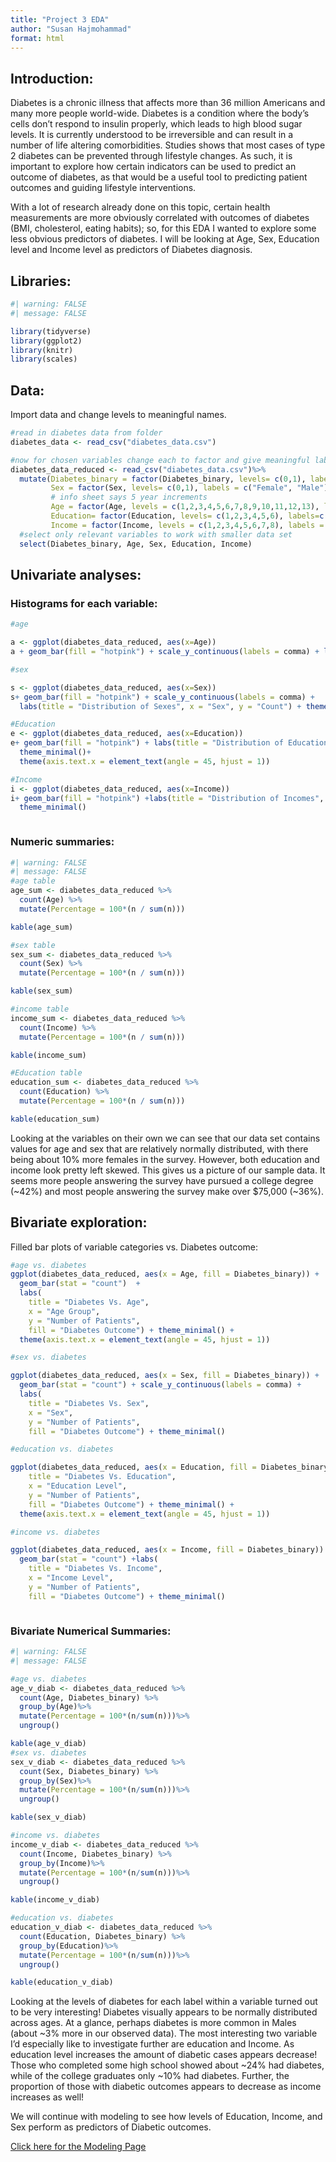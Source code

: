 ```yaml
---
title: "Project 3 EDA"
author: "Susan Hajmohammad"
format: html
---
```



## Introduction: 

Diabetes is a chronic illness that affects more than 36 million Americans and many more people world-wide.  Diabetes is a condition where the body’s cells don't respond to insulin properly, which leads to high blood sugar levels. It is currently understood to be irreversible and can result in a number of life altering comorbidities.  Studies shows that most cases of type 2 diabetes can be prevented through lifestyle changes.  As such, it is important to explore how certain indicators can be used to predict an outcome of diabetes, as that would be a useful tool to predicting patient outcomes and guiding lifestyle interventions.  

With a lot of research already done on this topic, certain health measurements are more obviously correlated with outcomes of diabetes (BMI, cholesterol, eating habits); so, for this EDA I wanted to explore some less obvious predictors of diabetes.  I will be looking at Age, Sex, Education level and Income level as predictors of Diabetes diagnosis.  


## Libraries: 

```r
#| warning: FALSE
#| message: FALSE

library(tidyverse)
library(ggplot2)
library(knitr)
library(scales)
```


## Data: 

Import data and change levels to meaningful names. 


```r
#read in diabetes data from folder
diabetes_data <- read_csv("diabetes_data.csv")

#now for chosen variables change each to factor and give meaningful labels for the levels
diabetes_data_reduced <- read_csv("diabetes_data.csv")%>% 
  mutate(Diabetes_binary = factor(Diabetes_binary, levels= c(0,1), labels=c("No Diabetes", "Diabetes")),
         Sex = factor(Sex, levels= c(0,1), labels = c("Female", "Male")), 
         # info sheet says 5 year increments
         Age = factor(Age, levels = c(1,2,3,4,5,6,7,8,9,10,11,12,13), labels = c("18to24", "25to29", "30to34", "35to39", "40to44", "45to49", "50to54", "55to59", "60to64", "65to69", "70to74", "75to79", "80plus")),
         Education= factor(Education, levels= c(1,2,3,4,5,6), labels=c("Never attended or only kindergarten","Elementary","Some high school", "High school graduate","Some college or technical school","College graduate")), 
         Income = factor(Income, levels = c(1,2,3,4,5,6,7,8), labels = c("< $10,000","< $15,000","< $20,000","< $25,000", "< $35,000","< $50,000","< $75,000","$75,000+")))%>%
  #select only relevant variables to work with smaller data set
  select(Diabetes_binary, Age, Sex, Education, Income)

```

## Univariate analyses:  

### Histograms for each variable: 

```r

#age 

a <- ggplot(diabetes_data_reduced, aes(x=Age))
a + geom_bar(fill = "hotpink") + scale_y_continuous(labels = comma) + labs(title = "Distribution of Age Groups", x = "Age Group", y = "Count") + theme_minimal()

#sex

s <- ggplot(diabetes_data_reduced, aes(x=Sex))
s+ geom_bar(fill = "hotpink") + scale_y_continuous(labels = comma) +
  labs(title = "Distribution of Sexes", x = "Sex", y = "Count") + theme_minimal()

#Education
e <- ggplot(diabetes_data_reduced, aes(x=Education))
e+ geom_bar(fill = "hotpink") + labs(title = "Distribution of Education Levels", x = "Education Level", y = "Count") +
  theme_minimal()+
  theme(axis.text.x = element_text(angle = 45, hjust = 1))

#Income
i <- ggplot(diabetes_data_reduced, aes(x=Income))
i+ geom_bar(fill = "hotpink") +labs(title = "Distribution of Incomes", x = "Income Group", y = "Count") +
  theme_minimal()



```

### Numeric summaries: 
```r
#| warning: FALSE
#| message: FALSE
#age table 
age_sum <- diabetes_data_reduced %>%
  count(Age) %>%
  mutate(Percentage = 100*(n / sum(n)))

kable(age_sum)

#sex table 
sex_sum <- diabetes_data_reduced %>%
  count(Sex) %>%
  mutate(Percentage = 100*(n / sum(n)))

kable(sex_sum)

#income table 
income_sum <- diabetes_data_reduced %>%
  count(Income) %>%
  mutate(Percentage = 100*(n / sum(n)))

kable(income_sum)

#Education table 
education_sum <- diabetes_data_reduced %>%
  count(Education) %>%
  mutate(Percentage = 100*(n / sum(n)))

kable(education_sum)
```



Looking at the variables on their own we can see that our data set contains values for age and sex that are relatively normally distributed, with there being about 10% more females in the survey.  However, both education and income look pretty left skewed. This gives us a picture of our sample data.  It seems more people answering the survey have pursued a college degree (~42%) and most people answering the survey make over $75,000  (~36%).



## Bivariate exploration: 

Filled bar plots of variable categories vs. Diabetes outcome: 


```r

#age vs. diabetes
ggplot(diabetes_data_reduced, aes(x = Age, fill = Diabetes_binary)) +
  geom_bar(stat = "count")  +
  labs(
    title = "Diabetes Vs. Age",
    x = "Age Group",
    y = "Number of Patients",
    fill = "Diabetes Outcome") + theme_minimal() +
  theme(axis.text.x = element_text(angle = 45, hjust = 1))

#sex vs. diabetes

ggplot(diabetes_data_reduced, aes(x = Sex, fill = Diabetes_binary)) +
  geom_bar(stat = "count") + scale_y_continuous(labels = comma) +
  labs(
    title = "Diabetes Vs. Sex",
    x = "Sex",
    y = "Number of Patients",
    fill = "Diabetes Outcome") + theme_minimal()

#education vs. diabetes

ggplot(diabetes_data_reduced, aes(x = Education, fill = Diabetes_binary)) + geom_bar(stat = "count") + labs(
    title = "Diabetes Vs. Education",
    x = "Education Level",
    y = "Number of Patients",
    fill = "Diabetes Outcome") + theme_minimal() +
  theme(axis.text.x = element_text(angle = 45, hjust = 1))

#income vs. diabetes

ggplot(diabetes_data_reduced, aes(x = Income, fill = Diabetes_binary)) +
  geom_bar(stat = "count") +labs(
    title = "Diabetes Vs. Income",
    x = "Income Level",
    y = "Number of Patients",
    fill = "Diabetes Outcome") + theme_minimal()



```

### Bivariate Numerical Summaries:
```r
#| warning: FALSE
#| message: FALSE

#age vs. diabetes
age_v_diab <- diabetes_data_reduced %>% 
  count(Age, Diabetes_binary) %>%
  group_by(Age)%>%
  mutate(Percentage = 100*(n/sum(n)))%>%
  ungroup()

kable(age_v_diab)
#sex vs. diabetes
sex_v_diab <- diabetes_data_reduced %>% 
  count(Sex, Diabetes_binary) %>%
  group_by(Sex)%>%
  mutate(Percentage = 100*(n/sum(n)))%>%
  ungroup()

kable(sex_v_diab)

#income vs. diabetes
income_v_diab <- diabetes_data_reduced %>% 
  count(Income, Diabetes_binary) %>%
  group_by(Income)%>%
  mutate(Percentage = 100*(n/sum(n)))%>%
  ungroup()

kable(income_v_diab)

#education vs. diabetes
education_v_diab <- diabetes_data_reduced %>% 
  count(Education, Diabetes_binary) %>%
  group_by(Education)%>%
  mutate(Percentage = 100*(n/sum(n)))%>%
  ungroup()

kable(education_v_diab)
```


Looking at the levels of diabetes for each label within a variable turned out to be very interesting!  Diabetes visually appears to be normally distributed across ages.  At a glance, perhaps diabetes is more common in Males (about ~3% more in our observed data).  The most interesting two variable I'd especially like to investigate further are education and Income.  As education level increases the amount of diabetic cases appears decrease! Those who completed some high school showed about ~24% had diabetes, while of the college graduates only ~10% had diabetes.  Further, the proportion of those with diabetic outcomes appears to decrease as income increases as well!  

We will continue with modeling to see how levels of Education, Income, and Sex perform as predictors of Diabetic outcomes. 


[Click here for the Modeling Page](Modeling.html)
